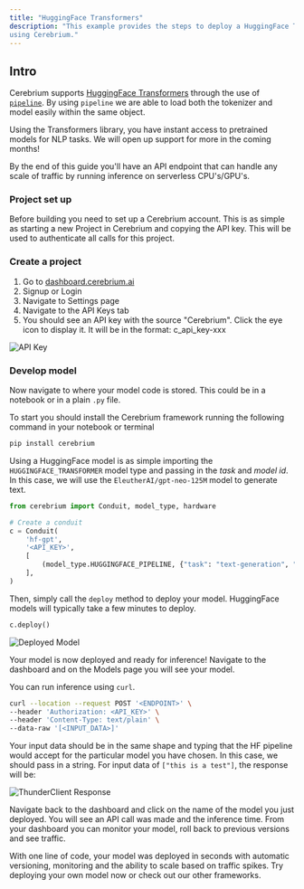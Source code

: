 ```yaml
---
title: "HuggingFace Transformers"
description: "This example provides the steps to deploy a HuggingFace Transformers model
using Cerebrium."
---
```


## Intro

Cerebrium supports [HuggingFace Transformers](https://huggingface.co/) through the use of [`pipeline`](https://huggingface.co/docs/transformers/main_classes/pipelines).
By using `pipeline` we are able to load both the tokenizer and model easily within the same object. 

Using the Transformers library, you have instant access to pretrained models for NLP tasks. 
We will open up support for more in the coming months!

By the end of this guide you'll have an API endpoint that can handle any scale
of traffic by running inference on serverless CPU's/GPU's.

### Project set up

Before building you need to set up a Cerebrium account. This is as simple as
starting a new Project in Cerebrium and copying the API key. This will be used
to authenticate all calls for this project.

### Create a project

1. Go to [dashboard.cerebrium.ai](https://dashboard.cerebrium.ai)
2. Signup or Login
3. Navigate to Settings page
4. Navigate to the API Keys tab
5. You should see an API key with the source "Cerebrium". Click the eye icon to
   display it. It will be in the format: c_api_key-xxx

![API Key](/images/quickstarts/onnx-1.png)

### Develop model

Now navigate to where your model code is stored. This could be in a notebook or
in a plain `.py` file.

To start you should install the Cerebrium framework running the following
command in your notebook or terminal

```bash
pip install cerebrium
```

Using a HuggingFace model is as simple importing the `HUGGINGFACE_TRANSFORMER` model type and passing in the *task* and *model id*.
In this case, we will use the `EleutherAI/gpt-neo-125M` model to generate text.

```python
from cerebrium import Conduit, model_type, hardware

# Create a conduit
c = Conduit(
    'hf-gpt',
    '<API_KEY>',
    [
        (model_type.HUGGINGFACE_PIPELINE, {"task": "text-generation", "hf_id": "EleutherAI/gpt-neo-125M"}),
    ],
)
```

Then, simply call the `deploy` method to deploy your model. HuggingFace models will typically take a few minutes to deploy.

```python
c.deploy()
```

![Deployed Model](/images/quickstarts/hf-2.png)

Your model is now deployed and ready for inference!
Navigate to the dashboard and on the Models page you will see your model.

You can run inference using `curl`.

```bash
curl --location --request POST '<ENDPOINT>' \
--header 'Authorization: <API_KEY>' \
--header 'Content-Type: text/plain' \
--data-raw '[<INPUT_DATA>]'
```

Your input data should be in the same shape and typing that the HF pipeline would accept for the particular model you have chosen.
In this case, we should pass in a string. For input data of `["this is a test"]`, the response will be:

![ThunderClient Response](/images/quickstarts/hf-3.png)

Navigate back to the dashboard and click on the name of the model you just
deployed. You will see an API call was made and the inference time. From your
dashboard you can monitor your model, roll back to previous versions and see
traffic.

With one line of code, your model was deployed in seconds with automatic
versioning, monitoring and the ability to scale based on traffic spikes. Try
deploying your own model now or check out our other frameworks.
